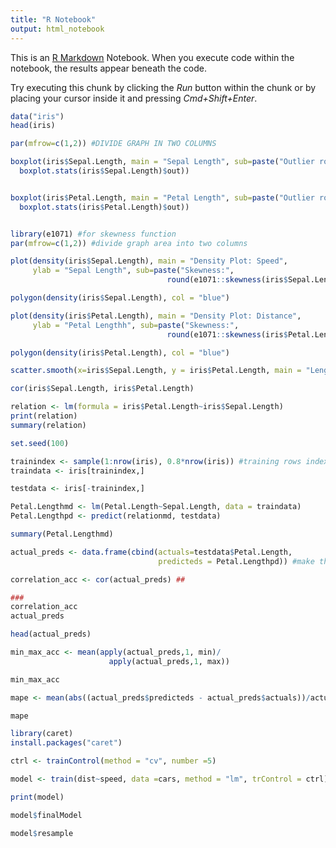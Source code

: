 ```yaml
---
title: "R Notebook"
output: html_notebook
---
```


This is an [R Markdown](http://rmarkdown.rstudio.com) Notebook. When you execute code within the notebook, the results appear beneath the code. 

Try executing this chunk by clicking the *Run* button within the chunk or by placing your cursor inside it and pressing *Cmd+Shift+Enter*. 

```r
data("iris")
head(iris)
```
```r
par(mfrow=c(1,2)) #DIVIDE GRAPH IN TWO COLUMNS 

boxplot(iris$Sepal.Length, main = "Sepal Length", sub=paste("Outlier rows: ", 
  boxplot.stats(iris$Sepal.Length)$out))


boxplot(iris$Petal.Length, main = "Petal Length", sub=paste("Outlier rows: ", 
  boxplot.stats(iris$Petal.Length)$out))


library(e1071) #for skewness function 
par(mfrow=c(1,2)) #divide graph area into two columns 

plot(density(iris$Sepal.Length), main = "Density Plot: Speed", 
     ylab = "Sepal Length", sub=paste("Skewness:", 
                                   round(e1071::skewness(iris$Sepal.Length))))

polygon(density(iris$Sepal.Length), col = "blue")

plot(density(iris$Petal.Length), main = "Density Plot: Distance", 
     ylab = "Petal Lengthh", sub=paste("Skewness:", 
                                   round(e1071::skewness(iris$Petal.Length))))

polygon(density(iris$Petal.Length), col = "blue")
```




```r
scatter.smooth(x=iris$Sepal.Length, y = iris$Petal.Length, main = "Length of a Sepal by Petal Length")

cor(iris$Sepal.Length, iris$Petal.Length)

relation <- lm(formula = iris$Petal.Length~iris$Sepal.Length)
print(relation)
summary(relation)
```

```r
set.seed(100)

trainindex <- sample(1:nrow(iris), 0.8*nrow(iris)) #training rows index 
traindata <- iris[trainindex,]

testdata <- iris[-trainindex,]

Petal.Lengthmd <- lm(Petal.Length~Sepal.Length, data = traindata)
Petal.Lengthpd <- predict(relationmd, testdata)

summary(Petal.Lengthmd)
```

```r

actual_preds <- data.frame(cbind(actuals=testdata$Petal.Length,
                                 predicteds = Petal.Lengthpd)) #make the actuals_preds a data frame 

correlation_acc <- cor(actual_preds) ## 

###
correlation_acc
actual_preds

head(actual_preds)
```

```r


min_max_acc <- mean(apply(actual_preds,1, min)/
                      apply(actual_preds,1, max))

min_max_acc
```

```r
mape <- mean(abs((actual_preds$predicteds - actual_preds$actuals))/actual_preds$actuals)

mape

```

```r

library(caret)
install.packages("caret")

ctrl <- trainControl(method = "cv", number =5)

model <- train(dist~speed, data =cars, method = "lm", trControl = ctrl)

print(model)

model$finalModel

model$resample
```